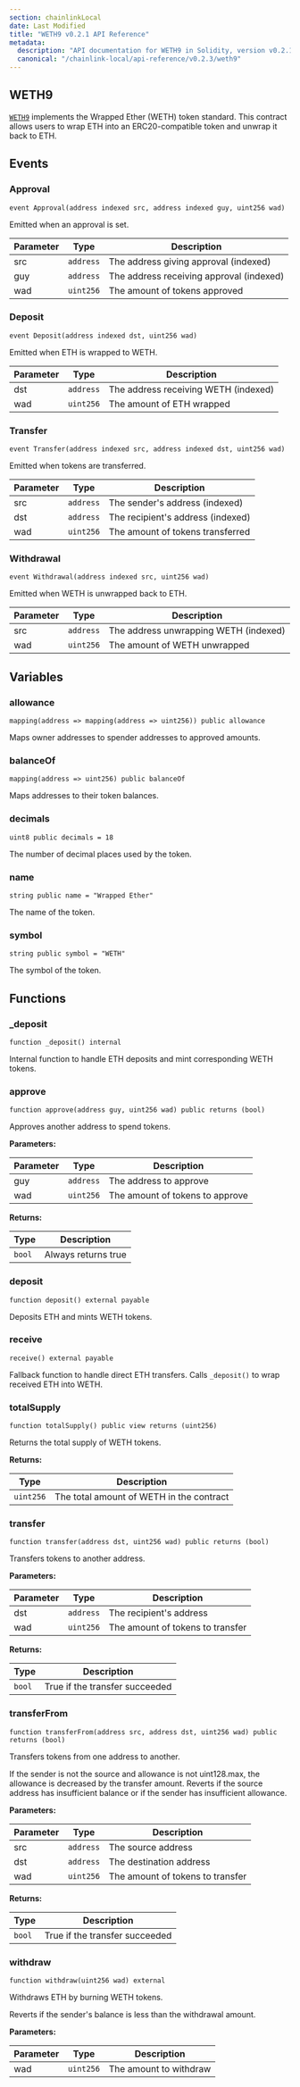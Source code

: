 ```yaml
---
section: chainlinkLocal
date: Last Modified
title: "WETH9 v0.2.1 API Reference"
metadata:
  description: "API documentation for WETH9 in Solidity, version v0.2.1."
  canonical: "/chainlink-local/api-reference/v0.2.3/weth9"
---
```



<Common callout="importPackage021" />

## WETH9

[`WETH9`](https://github.com/smartcontractkit/chainlink-local/blob/ba1f4636e657f161df634379a5057a5a394e2fbb/src/shared/WETH9.sol) implements the Wrapped Ether (WETH) token standard. This contract allows users to wrap ETH into an ERC20-compatible token and unwrap it back to ETH.

## Events

### Approval

```solidity
event Approval(address indexed src, address indexed guy, uint256 wad)
```

Emitted when an approval is set.

| Parameter | Type      | Description                              |
| --------- | --------- | ---------------------------------------- |
| src       | `address` | The address giving approval (indexed)    |
| guy       | `address` | The address receiving approval (indexed) |
| wad       | `uint256` | The amount of tokens approved            |

### Deposit

```solidity
event Deposit(address indexed dst, uint256 wad)
```

Emitted when ETH is wrapped to WETH.

| Parameter | Type      | Description                          |
| --------- | --------- | ------------------------------------ |
| dst       | `address` | The address receiving WETH (indexed) |
| wad       | `uint256` | The amount of ETH wrapped            |

### Transfer

```solidity
event Transfer(address indexed src, address indexed dst, uint256 wad)
```

Emitted when tokens are transferred.

| Parameter | Type      | Description                       |
| --------- | --------- | --------------------------------- |
| src       | `address` | The sender's address (indexed)    |
| dst       | `address` | The recipient's address (indexed) |
| wad       | `uint256` | The amount of tokens transferred  |

### Withdrawal

```solidity
event Withdrawal(address indexed src, uint256 wad)
```

Emitted when WETH is unwrapped back to ETH.

| Parameter | Type      | Description                           |
| --------- | --------- | ------------------------------------- |
| src       | `address` | The address unwrapping WETH (indexed) |
| wad       | `uint256` | The amount of WETH unwrapped          |

## Variables

### allowance

```solidity
mapping(address => mapping(address => uint256)) public allowance
```

Maps owner addresses to spender addresses to approved amounts.

### balanceOf

```solidity
mapping(address => uint256) public balanceOf
```

Maps addresses to their token balances.

### decimals

```solidity
uint8 public decimals = 18
```

The number of decimal places used by the token.

### name

```solidity
string public name = "Wrapped Ether"
```

The name of the token.

### symbol

```solidity
string public symbol = "WETH"
```

The symbol of the token.

## Functions

### \_deposit

```solidity
function _deposit() internal
```

Internal function to handle ETH deposits and mint corresponding WETH tokens.

### approve

```solidity
function approve(address guy, uint256 wad) public returns (bool)
```

Approves another address to spend tokens.

**Parameters:**

| Parameter | Type      | Description                     |
| --------- | --------- | ------------------------------- |
| guy       | `address` | The address to approve          |
| wad       | `uint256` | The amount of tokens to approve |

**Returns:**

| Type   | Description         |
| ------ | ------------------- |
| `bool` | Always returns true |

### deposit

```solidity
function deposit() external payable
```

Deposits ETH and mints WETH tokens.

### receive

```solidity
receive() external payable
```

Fallback function to handle direct ETH transfers. Calls `_deposit()` to wrap received ETH into WETH.

### totalSupply

```solidity
function totalSupply() public view returns (uint256)
```

Returns the total supply of WETH tokens.

**Returns:**

| Type      | Description                              |
| --------- | ---------------------------------------- |
| `uint256` | The total amount of WETH in the contract |

### transfer

```solidity
function transfer(address dst, uint256 wad) public returns (bool)
```

Transfers tokens to another address.

**Parameters:**

| Parameter | Type      | Description                      |
| --------- | --------- | -------------------------------- |
| dst       | `address` | The recipient's address          |
| wad       | `uint256` | The amount of tokens to transfer |

**Returns:**

| Type   | Description                    |
| ------ | ------------------------------ |
| `bool` | True if the transfer succeeded |

### transferFrom

```solidity
function transferFrom(address src, address dst, uint256 wad) public returns (bool)
```

Transfers tokens from one address to another.

<Aside type="note">
  If the sender is not the source and allowance is not uint128.max, the allowance is decreased by the transfer amount.
  Reverts if the source address has insufficient balance or if the sender has insufficient allowance.
</Aside>

**Parameters:**

| Parameter | Type      | Description                      |
| --------- | --------- | -------------------------------- |
| src       | `address` | The source address               |
| dst       | `address` | The destination address          |
| wad       | `uint256` | The amount of tokens to transfer |

**Returns:**

| Type   | Description                    |
| ------ | ------------------------------ |
| `bool` | True if the transfer succeeded |

### withdraw

```solidity
function withdraw(uint256 wad) external
```

Withdraws ETH by burning WETH tokens.

<Aside type="caution">Reverts if the sender's balance is less than the withdrawal amount.</Aside>

**Parameters:**

| Parameter | Type      | Description            |
| --------- | --------- | ---------------------- |
| wad       | `uint256` | The amount to withdraw |
